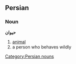 ==Persian==
===Noun===
'''حیوان'''
#[[animal]]
#a person who behaves wildly
[[Category:Persian nouns]]
